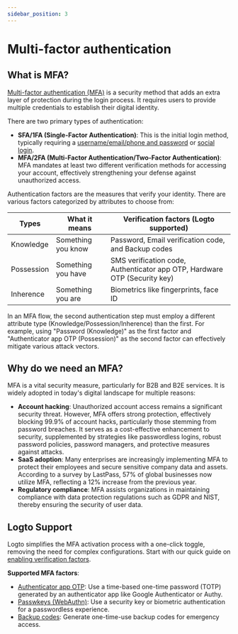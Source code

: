 ```yaml
---
sidebar_position: 3
---
```


# Multi-factor authentication

## What is MFA?

[Multi-factor authentication (MFA)](https://auth.wiki/mfa) is a security method that adds an extra layer of protection during the login process. It requires users to provide multiple credentials to establish their digital identity.

There are two primary types of authentication:

- **SFA/1FA (Single-Factor Authentication)**: This is the initial login method, typically requiring a [username/email/phone and password](/end-user-flows/sign-up-and-sign-in/sign-in) or [social login](/end-user-flows/sign-up-and-sign-in/social-sign-in).
- **MFA/2FA (Multi-Factor Authentication/Two-Factor Authentication)**: MFA mandates at least two different verification methods for accessing your account, effectively strengthening your defense against unauthorized access.

Authentication factors are the measures that verify your identity. There are various factors categorized by attributes to choose from:

| Types      | What it means      | Verification factors (Logto supported)                                    |
| ---------- | ------------------ | ------------------------------------------------------------------------- |
| Knowledge  | Something you know | Password, Email verification code, and Backup codes                       |
| Possession | Something you have | SMS verification code, Authenticator app OTP, Hardware OTP (Security key) |
| Inherence  | Something you are  | Biometrics like fingerprints, face ID                                     |

In an MFA flow, the second authentication step must employ a different attribute type (Knowledge/Possession/Inherence) than the first. For example, using "Password (Knowledge)" as the first factor and "Authenticator app OTP (Possession)" as the second factor can effectively mitigate various attack vectors.

## Why do we need an MFA?

MFA is a vital security measure, particularly for B2B and B2E services. It is widely adopted in today's digital landscape for multiple reasons:

- **Account hacking**: Unauthorized account access remains a significant security threat. However, MFA offers strong protection, effectively blocking 99.9% of account hacks, particularly those stemming from password breaches. It serves as a cost-effective enhancement to security, supplemented by strategies like passwordless logins, robust password policies, password managers, and protective measures against attacks.
- **SaaS adoption**: Many enterprises are increasingly implementing MFA to protect their employees and secure sensitive company data and assets. According to a survey by LastPass, 57% of global businesses now utilize MFA, reflecting a 12% increase from the previous year.
- **Regulatory compliance**: MFA assists organizations in maintaining compliance with data protection regulations such as GDPR and NIST, thereby ensuring the security of user data.

## Logto Support

Logto simplifies the MFA activation process with a one-click toggle, removing the need for complex configurations. Start with our quick guide on [enabling verification factors](/end-user-flows/mfa/configure-mfa).

**Supported MFA factors**:

- [Authenticator app OTP](/end-user-flows/mfa/authenticator-app-otp): Use a time-based one-time password (TOTP) generated by an authenticator app like Google Authenticator or Authy.
- [Passwkeys (WebAuthn)](/end-user-flows/mfa/webauthn): Use a security key or biometric authentication for a passwordless experience.
- [Backup codes](/end-user-flows/mfa/backup-codes): Generate one-time-use backup codes for emergency access.
